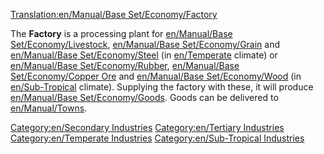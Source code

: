 [[Translation:en/Manual/Base Set/Economy/Factory]]

{{en/Industries|name=Factory
|image=Factory.png
|caption=Temperate
|image2=Tropic Factory.png
|caption2=Sub-Tropical
|climates=[[en/Temperate]], [[en/Sub-Tropical]].
|accepts=[[en/Manual/Base Set/Economy/Livestock]], [[en/Manual/Base Set/Economy/Grain]], [[en/Manual/Base Set/Economy/Steel]] (Temperate Only),<br/> [[en/Manual/Base Set/Economy/Rubber]], [[en/Manual/Base Set/Economy/Copper Ore]], [[en/Manual/Base Set/Economy/Wood]] (Sub-Tropical Only).
|produces=[[en/Manual/Base Set/Economy/Goods]]
|notes=Not present in [[en/Sub-Arctic]] or [[en/Toyland]]
}}
The '''Factory''' is a processing plant for [[en/Manual/Base Set/Economy/Livestock]], [[en/Manual/Base Set/Economy/Grain]] and [[en/Manual/Base Set/Economy/Steel]] (in [[en/Temperate]] climate) or [[en/Manual/Base Set/Economy/Rubber]], [[en/Manual/Base Set/Economy/Copper Ore]] and [[en/Manual/Base Set/Economy/Wood]] (in [[en/Sub-Tropical]] climate). Supplying the factory with these, it will produce [[en/Manual/Base Set/Economy/Goods]]. Goods can be delivered to [[en/Manual/Towns]].

{{en/Navbox Industries}}

[[Category:en/Secondary Industries]]
[[Category:en/Tertiary Industries]]
[[Category:en/Temperate Industries]]
[[Category:en/Sub-Tropical Industries]]